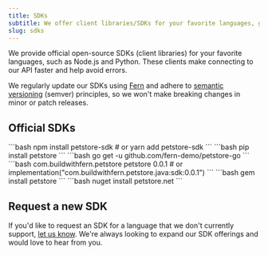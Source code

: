 ```yaml
---
title: SDKs
subtitle: We offer client libraries/SDKs for your favorite languages, generated by Fern from your OpenAPI specification file. 
slug: sdks
---
```


We provide official open-source SDKs (client libraries) for your favorite languages, such as Node.js and Python. These clients make connecting to our API faster and help avoid errors.

We regularly update our SDKs using [Fern](https://buildwithfern.com/?utm_source=docs-starter-openapi/sdks) and adhere to [semantic versioning](https://semver.org/) (semver) principles, so we won't make breaking changes in minor or patch releases.

## Official SDKs 

<CodeBlocks>
  <CodeBlock title="Node">
  ```bash
  npm install petstore-sdk
  # or
  yarn add petstore-sdk
  ```
  </CodeBlock>
  <CodeBlock title="Python">
  ```bash
  pip install petstore
  ```
  </CodeBlock>
  <CodeBlock title="Go">
  ```bash
  go get -u github.com/fern-demo/petstore-go
  ```
  </CodeBlock>
  <CodeBlock title="Java">
  ```bash
  <dependency>
    <groupId>com.buildwithfern.petstore</groupId>
    <artifactId>petstore</artifactId>
    <version>0.0.1</version>
  </dependency>
  # or
  implementation("com.buildwithfern.petstore.java:sdk:0.0.1")
  ```
  </CodeBlock>
  <CodeBlock title="Ruby">
  ```bash
  gem install petstore
  ```
  </CodeBlock>
  <CodeBlock title="C#">
  ```bash
  nuget install petstore.net
  ```
  </CodeBlock>
</CodeBlocks>

## Request a new SDK 

If you'd like to request an SDK for a language that we don't currently support, [let us know](/welcome.mdx#get-support). We're always looking to expand our SDK offerings and would love to hear from you.